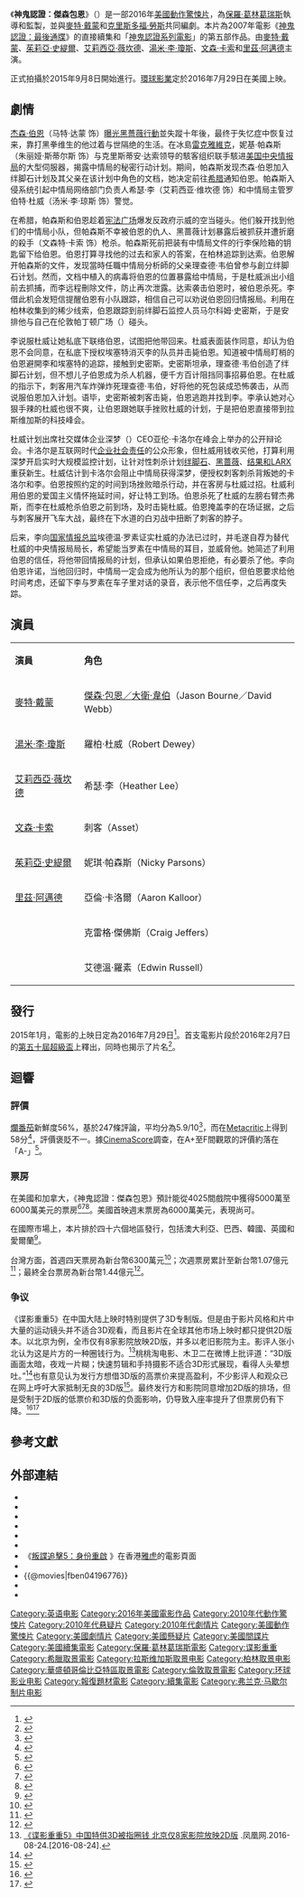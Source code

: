 {{noteTA
|G1=Show
|G2=Movie
|1=zh-cn:伯恩; zh-tw:包恩; zh-hk:龐;
|2=zh-cn:杰森; zh-tw:傑森; zh-hk:積遜;
}}
{{Infobox film
| name = 神鬼認證：傑森包恩
| original_name = {{lang|en|''Jason Bourne''}}
| image = Jason Bourne Poster.jpg
| caption  = 電影海報
| director = [[保羅·葛林葛瑞斯|保羅·葛林葛瑞斯]]
| producer = {{plainlist|
* 保羅·葛林葛瑞斯
* [[麥特·戴蒙|麥特·戴蒙]]
* [[法蘭克·馬歇爾|法蘭克·馬歇爾]]
* 傑佛瑞·M·韋納
* 班·史密斯
* {{link-en|葛格雷·古德曼|Gregory Goodman}}
}}
| screenplay = {{plainlist|
* 保羅·葛林葛瑞斯
* [[克里斯多福·勞斯|克里斯多福·勞斯]]
}}
| based_on = 角色由[[勞勃·勒德倫|勞勃·勒德倫]]創作
| starring = {{plainlist|
* [[麥特·戴蒙|麥特·戴蒙]]
* [[艾莉西亞·薇坎德|艾莉西亞·薇坎德]]
* [[湯米·李·瓊斯|湯米·李·瓊斯]]
* [[文森·卡索|文森·卡索]]
* [[茱莉亞·史緹爾|茱莉亞·史緹爾]]
* [[里茲·阿邁德|里茲·阿邁德]]
}}
| music = [[約翰·包威爾|約翰·包威爾]]
| cinematography = {{link-en|巴瑞·艾克洛德|Barry Ackroyd}}
| editing = [[克里斯多福·勞斯|克里斯多福·勞斯]]
| studio = {{link-en|The Kennedy/Marshall Company|The Kennedy/Marshall Company}}
| distributor = [[環球影業|環球影業]]
| released = {{Film date|2016|7|28}}{{flagicon|TWN}}{{flagicon|HK}}{{flagicon|MAC}}<br>{{Film date|2016|7|29}}{{flagicon|USA}}<br>{{Film date|2016|8|23}}{{flagicon|CHN}} 
| runtime = 123分鐘<ref>{{cite web | url=https://www.amctheatres.com/movies/jason-bourne | title=AMC Theatres: ''Jason Bourne'' | work=AMC Theatres | accessdate=2016-07-07 | archive-url=https://web.archive.org/web/20160715045453/https://www.amctheatres.com/movies/jason-bourne | archive-date=2016-07-15 | dead-url=no }}</ref>
| country = 美國
| language = 英語
| budget = 1.2億美元<ref name="BOM">{{cite web |title=Jason Bourne (2016) |url=http://www.boxofficemojo.com/movies/?id=bourne5.htm |publisher=[[Box_Office_Mojo|Box Office Mojo]] |accessdate=2016-04-05 |archive-url=https://web.archive.org/web/20160408101924/http://www.boxofficemojo.com/movies/?id=bourne5.htm |archive-date=2016-04-08 |dead-url=no }}</ref>
| gross = 4.15億美元
| preceded_by = 《[[神鬼認證：最後通牒|神鬼認證：最後通牒]]》<br>《[[神鬼認證4|神鬼認證4]]》（外傳）
| followed_by = 
| cn_name = 谍影重重5
| hk_name = 叛諜追擊5：身份重啟
| tw_name = 神鬼認證：傑森包恩
}}
《'''神鬼認證：傑森包恩'''》（{{lang-en|''Jason Bourne''}}）是一部2016年[[美國|美國]][[動作驚悚片|動作驚悚片]]，為[[保羅·葛林葛瑞斯|保羅·葛林葛瑞斯]]執導和監製，並與[[麥特·戴蒙|麥特·戴蒙]]和[[克里斯多福·勞斯|克里斯多福·勞斯]]共同編劇。本片為2007年電影《[[神鬼認證：最後通牒|神鬼認證：最後通牒]]》的直接續集和「[[神鬼認證系列電影|神鬼認證系列電影]]」的第五部作品。由[[麥特·戴蒙|麥特·戴蒙]]、[[茱莉亞·史緹爾|茱莉亞·史緹爾]]、[[艾莉西亞·薇坎德|艾莉西亞·薇坎德]]、[[湯米·李·瓊斯|湯米·李·瓊斯]]、[[文森·卡索|文森·卡索]]和[[里茲·阿邁德|里茲·阿邁德]]主演。

正式拍攝於2015年9月8日開始進行。[[環球影業|環球影業]]定於2016年7月29日在美國上映。

==劇情==
[[杰森·伯恩|杰森·伯恩]]（马特·达蒙 饰）[[谍影重重3|曝光黑薔薇行動]]並失蹤十年後，最终于失忆症中恢复过来，靠打黑拳维生的他过着与世隔绝的生活。在冰島[[雷克雅維克|雷克雅維克]]，妮基·帕森斯（朱丽娅·斯蒂尔斯 饰）与克里斯蒂安·达索领导的駭客组织联手駭进[[美国中央情报局|美国中央情报局]]的大型伺服器，揭露中情局的秘密行动计划。期间，帕森斯发现杰森·伯恩加入绊脚石计划及其父亲在该计划中角色的文档，她决定前往[[希腊|希腊]]通知伯恩。帕森斯入侵系统引起中情局网络部门负责人希瑟·李（艾莉西亚·维坎德 饰）和中情局主管罗伯特·杜威（汤米·李·琼斯 饰）警觉。

在希腊，帕森斯和伯恩趁着[[宪法广场_(雅典)|宪法广场]]爆发反政府示威的空当碰头。他们躲开找到他们的中情局小队，但帕森斯不幸被伯恩的仇人、黑蔷薇计划暴露后被抓获并遭折磨的殺手（文森特·卡索 饰）枪杀。帕森斯死前把装有中情局文件的行李保险箱的钥匙留下给伯恩。伯恩打算寻找他的过去和家人的答案，在柏林追踪到达索。伯恩解开帕森斯的文件，发现當時任職中情局分析師的父亲理查德·韦伯曾参与創立绊脚石计划。然而，文档中植入的病毒将伯恩的位置暴露给中情局，于是杜威派出小组前去抓捕，而李远程刪除文件，防止再次泄露。达索袭击伯恩时，被伯恩杀死。李借此机会发短信提醒伯恩有小队跟踪，相信自己可以劝说伯恩回归情报局。利用在柏林收集到的稀少线索，伯恩跟踪到前绊脚石监控人员马尔科姆·史密斯，于是安排他与自己在伦敦帕丁顿广场（{{lang|en|Paddington Square}}）碰头。

李说服杜威让她私底下联络伯恩，试图把他带回来。杜威表面装作同意，却认为伯恩不会同意，在私底下授权埃塞特消灭李的队员并击毙伯恩。知道被中情局盯梢的伯恩避開李和埃塞特的追踪，接触到史密斯。史密斯坦承，理查德·韦伯创造了绊脚石计划，但不想儿子伯恩成为杀人机器，便千方百计阻挡同事招募伯恩。在杜威的指示下，刺客用汽车炸弹炸死理查德·韦伯，好将他的死包装成恐怖袭击，从而说服伯恩加入计划。语毕，史密斯被刺客击毙，伯恩逃跑并找到李。李承认她对心狠手辣的杜威也很不爽，让伯恩跟她联手挫败杜威的计划，于是把伯恩直接带到拉斯维加斯的科技峰会。

杜威计划出席社交媒体企业深梦（{{lang|en|Deep Dream}}）CEO亚伦·卡洛尔在峰会上举办的公开辩论会。卡洛尔是互联网时代[[企业社会责任|企业社会责任]]的公众形象，但杜威用钱收买他，打算利用深梦开启实时大规模监控计划，让针对性刺杀计划[[神鬼認證_(電影)|绊脚石]]、[[谍影重重3|黑蔷薇]]、[[谍影重重4|结果和LARX]]重获新生。杜威估计到卡洛尔会阻止中情局获得深梦，便授权刺客刺杀背叛她的卡洛尔和李。伯恩按照约定的时间到场挫败暗杀行动，并在客房与杜威过招。杜威利用伯恩的爱国主义情怀拖延时间，好让特工到场。伯恩杀死了杜威的左膀右臂杰弗斯，而李在杜威枪杀伯恩之前到场，及时击毙杜威。伯恩掩盖李的在场证据，之后与刺客展开飞车大战，最终在下水道的白刃战中扭断了刺客的脖子。

后来，李向[[国家情报总监|国家情报总监]]埃德温·罗素证实杜威的办法已过时，并毛遂自荐为替代杜威的中央情报局局长，希望能当罗素在中情局的耳目，並威脅他。她简述了利用伯恩的信任，将他带回情报局的计划，但承认如果伯恩拒绝，有必要杀了他。李向伯恩许诺，当他回归时，中情局一定会成为他所认为的那个组织，但伯恩要求给他时间考虑，还留下李与罗素在车子里对话的录音，表示他不信任李，之后再度失踪。

==演員==
{|class="wikitable" 
|- align=center
|'''演員'''
|'''角色'''
|-
| [[麥特·戴蒙|麥特·戴蒙]] || [[傑森·包恩|傑森·包恩／大衛·韋伯]]（Jason Bourne／David Webb）
|-
| [[湯米·李·瓊斯|湯米·李·瓊斯]] || 羅柏·杜威（Robert Dewey）
|-
| [[艾莉西亞·薇坎德|艾莉西亞·薇坎德]] || 希瑟·李（Heather Lee）
|-
| [[文森·卡索|文森·卡索]] || 刺客（Asset）
|-
| [[茱莉亞·史緹爾|茱莉亞·史緹爾]] || 妮琪·帕森斯（Nicky Parsons）
|-
| [[里茲·阿邁德|里茲·阿邁德]] || 亞倫·卡洛爾（Aaron Kalloor）
|-
| {{link-en|艾托·艾桑多|Ato Essandoh}} || 克雷格·傑佛斯（Craig Jeffers）
|-
| {{link-en|史考特·謝潑德|Scott Shepherd (actor)}} || 艾德溫·羅素（Edwin Russell）
|}

==發行==
2015年1月，電影的上映日定為2016年7月29日<ref>{{cite news|last1=Yamato|first1=Jen|title=Universal Moves Damon-Greengrass ‘Bourne’ Sequel Into ‘Apes’ Slot|url=http://deadline.com/2015/01/universal-damon-greengrass-bourne-sequel-2016-date-1201342248/|accessdate=2015-05-24|work=deadline.com|date=2015-01-06|archive-url=https://web.archive.org/web/20150601202551/http://deadline.com/2015/01/universal-damon-greengrass-bourne-sequel-2016-date-1201342248/|archive-date=2015-06-01|dead-url=no}}</ref>。首支電影片段於2016年2月7日的[[第五十屆超級盃|第五十屆超級盃]]上釋出，同時也揭示了片名<ref name=SuperBowl>{{cite news|last1=McMillan|first1=Graeme|title='Jason Bourne' Super Bowl 50 Trailer Brings Matt Damon's Super Spy Out Of Retirement|url=http://www.hollywoodreporter.com/heat-vision/jason-bourne-super-bowl-50-861536|accessdate=2016-02-08|publisher=The Hollywood Reporter|date=2016-02-08|archive-url=https://web.archive.org/web/20160208054751/http://www.hollywoodreporter.com/heat-vision/jason-bourne-super-bowl-50-861536|archive-date=2016-02-08|dead-url=no}}</ref>。

==迴響==
===評價===
[[爛番茄|爛番茄]]新鮮度56%，基於247條評論，平均分為5.9/10<ref name="RT">{{cite web |url=https://www.rottentomatoes.com/m/jason_bourne/ |title=Jason Bourne (2016) |website=Rotten Tomatoes |accessdate=2016-07-29 |archive-url=https://web.archive.org/web/20160729010910/https://www.rottentomatoes.com/m/jason_bourne/ |archive-date=2016-07-29 |dead-url=no }}</ref>，而在[[Metacritic|Metacritic]]上得到58分<ref name="Meta">{{cite web |url=http://www.metacritic.com/movie/jason-bourne |title=Jason Bourne reviews |website=Metacritic |accessdate=2016-07-28 |archive-url=https://web.archive.org/web/20160729212626/http://www.metacritic.com/movie/jason-bourne |archive-date=2016-07-29 |dead-url=no }}</ref>，評價褒貶不一。據[[CinemaScore|CinemaScore]]調查，在A+至F間觀眾的評價約落在「A-」<ref name="CinemaScore">{{cite web |url=https://m.cinemascore.com |title=CinemaScore |work=cinemascore.com |access-date=2019-10-15 |archive-url=http://webarchive.loc.gov/all/20170916153548/https://m.cinemascore.com/ |archive-date=2017-09-16 |dead-url=no }}</ref>。

===票房===
在美國和加拿大，《神鬼認證：傑森包恩》預計能從4025間戲院中獲得5000萬至6000萬美元的票房<ref>{{cite web|url=http://variety.com/2016/film/box-office/box-office-suicide-squad-jason-bourne-1201814398/|title=Box Office: ‘Suicide Squad’ Targets Record-Breaking $125 Million Debut|author=Brent Lang|work=[[Variety_(magazine)|Variety]]|date=2016-07-14|accessdate=2016-07-17|archive-url=https://web.archive.org/web/20160716173459/http://variety.com/2016/film/box-office/box-office-suicide-squad-jason-bourne-1201814398/|archive-date=2016-07-16|dead-url=no}}</ref><ref>{{cite web|url=http://deadline.com/2016/07/emma-roberts-dave-franco-nerve-star-trek-beyond-sausage-party-comic-con-1201788479/|title=Emma Roberts-Dave Franco Thriller ‘Nerve’ To Sneak At Comic-Con|work=[[Deadline.com|Deadline.com]]|date=2016-07-19|accessdate=2016-07-18|archive-url=https://web.archive.org/web/20160720185237/https://deadline.com/2016/07/emma-roberts-dave-franco-nerve-star-trek-beyond-sausage-party-comic-con-1201788479/|archive-date=2016-07-20|dead-url=no}}</ref><ref>{{cite web|url=http://variety.com/2016/film/news/jason-bourne-box-office-opening-bad-moms-1201823679/|title=Box Office: ‘Jason Bourne’ Targets $50 Million Debut, ‘Bad Moms’ Looks Like Sleeper Hit|author=Brent Lang|work=[[Variety_(magazine)|Variety]]|date=2016-07-26|accessdate=2016-07-27|archive-url=https://web.archive.org/web/20160727153008/http://variety.com/2016/film/news/jason-bourne-box-office-opening-bad-moms-1201823679/|archive-date=2016-07-27|dead-url=no}}</ref>。美國首映週末票房為6000萬美元，表現尚可。

在國際市場上，本片排於四十六個地區發行，包括澳大利亞、巴西、韓國、英國和愛爾蘭<ref name="Overseas30thOpening">{{cite web|url=http://deadline.com/2016/07/star-trek-beyond-lights-out-skiptrace-international-box-office-1201791877/|title=‘Star Trek Beyond’ $30M Debut; ‘Lights Out’ $8.5M; Jackie Chan’s ‘Skiptrace’ Nails $64M Bow – Int’l Box Office Final|author=Anita Busch|work=''[[Deadline.com|Deadline.com]]''|date=2016-07-25|accessdate=2016-07-26|archive-url=https://web.archive.org/web/20160726065558/http://deadline.com/2016/07/star-trek-beyond-lights-out-skiptrace-international-box-office-1201791877/|archive-date=2016-07-26|dead-url=no}}</ref>。

台灣方面，首週四天票房為新台幣6300萬元<ref>{{cite news |title=周末全台 票房排行榜 |url=https://tw.appledaily.com/headline/daily/20160805/37336162 |work=[[蘋果日報_(台灣)|蘋果日報]] |date=2016-08-05 |access-date=2019-02-13 |archive-url=https://web.archive.org/web/20190912104146/https://tw.appledaily.com/headline/daily/20160805/37336162 |archive-date=2019-09-12 |dead-url=no }}</ref>；次週票房累計至新台幣1.07億元<ref>{{cite news |title=周末全台票房排行榜 |url=https://tw.appledaily.com/headline/daily/20160812/37344335 |work=[[蘋果日報_(台灣)|蘋果日報]] |date=2016-08-12 |access-date=2019-02-13 |archive-url=https://web.archive.org/web/20190114183057/https://tw.appledaily.com/headline/daily/20160812/37344335 |archive-date=2019-01-14 |dead-url=no }}</ref>；最終全台票房為新台幣1.44億元<ref>{{cite book |author1=陳斌全總編輯 |title=台灣電影年鑑.2017年 |date=2017-12 |publisher=國家電影中心 |location=臺北市 |isbn=978-986-91399-9-1 |pages=p.36-p.125 |edition=初版 |url=https://www.tfi.org.tw/Content/TFI/PublicInfo/中華民國電影年鑑民國106年.pdf |accessdate=2018-03-10 |archive-url=https://web.archive.org/web/20180612141504/https://www.tfi.org.tw/Content/TFI/PublicInfo/%E4%B8%AD%E8%8F%AF%E6%B0%91%E5%9C%8B%E9%9B%BB%E5%BD%B1%E5%B9%B4%E9%91%91%E6%B0%91%E5%9C%8B106%E5%B9%B4.pdf |archive-date=2018-06-12 |dead-url=no}}</ref>。

{{start box}}
{{succession prize box|《[[星際爭霸戰：浩瀚無垠|星際爭霸戰：浩瀚無垠]]》|《[[自殺突擊隊|自殺突擊隊]]》|{{Flagicon|USA}}[[2016年美國週末票房冠軍|2016年美國週末票房冠軍]]|第31周}}
{{succession prize box|《[[星際爭霸戰：浩瀚無垠|星際爭霸戰：浩瀚無垠]]》|《[[自殺突擊隊|自殺突擊隊]]》|{{Flagicon|TWN}}[[2016年台灣週末票房冠軍|2016年台灣週末票房冠軍]]|第31周}}
{{succession prize box|《[[星際爭霸戰：浩瀚無垠|星際爭霸戰：浩瀚無垠]]》|《[[自殺突擊隊|自殺突擊隊]]》|{{Flagicon|TWN}}[[2016年台北週末票房冠軍|2016年台北週末票房冠軍]]|第31周}}
{{succession prize box|《[[使徒行者_(電影)|使徒行者]]》|《[[星际迷航3：超越星辰|星际迷航3：超越星辰]]》|{{Flagicon|CHN}}[[2016年中国内地一周票房冠军|2016年中国内地一周票房冠军]]|第35周}}
{{end box}}

===争议===
《谍影重重5》在中国大陆上映时特别提供了3D专制版。但是由于影片风格和片中大量的运动镜头并不适合3D观看，而且影片在全球其他市场上映时都只提供2D版本。以北京为例，全市仅有8家影院放映2D版，并多以老旧影院为主。影评人张小北认为这是片方的一种圈钱行为。<ref>[http://ent.ifeng.com/a/20160824/42672340_0.shtml 《谍影重重5》中国特供3D被指圈钱 北京仅8家影院放映2D版] {{Wayback|url=http://ent.ifeng.com/a/20160824/42672340_0.shtml |date=20160824143659 }}.凤凰网.2016-08-24.[2016-08-24].</ref>桃桃淘电影、木卫二在微博上批评道：“3D版画面太暗，夜戏一片糊；快速剪辑和手持摄影不适合3D形式展现，看得人头晕想吐。”<ref >{{cite web |url=http://news.mtime.com/2016/08/24/1559010.html |language= |title=《谍影重重5》"特供3D"被吐槽 |publisher=Mtime时光网 |date=2016-08-24 |accessdate= |archive-url=https://web.archive.org/web/20160827034957/http://news.mtime.com/2016/08/24/1559010.html |archive-date=2016-08-27 |dead-url=no }}</ref>也有意见认为发行方想借3D版的高票价来提高盈利，不少影评人和观众已在网上呼吁大家抵制无良的3D版<ref >{{cite web |url=http://www.1905.com/news/20160824/1067310.shtml#p1 |language= |title=看吐了！《谍影重重5》国内上映特供3D版遭抵制 |publisher=1905电影网 |date=2016-08-24 |accessdate= |archive-url=https://web.archive.org/web/20170305071532/http://www.1905.com/news/20160824/1067310.shtml#p1 |archive-date=2017-03-05 |dead-url=no }}</ref>。最终发行方和影院同意增加2D版的排场，但是受制于2D版的低票价和3D版的负面影响，仍导致入座率提升了但票房仍有下降。<ref>{{cite web|title=《谍影重重5》2D排片多了 票房反而跳水了？（图）_网易新闻|url=http://news.163.com/16/0829/07/BVKD55QT00014Q4P.html|accessdate=2017-02-04|archive-url=https://web.archive.org/web/20170205095547/http://news.163.com/16/0829/07/BVKD55QT00014Q4P.html|archive-date=2017-02-05|dead-url=yes}}</ref><ref>{{cite web|title=《谍影重重5》3D版是日均跌幅超30%的原因吗？|url=http://news.sina.com.cn/m/dq/2016-08-26/doc-ifxvixer7266681.shtml|publisher=新浪新闻|accessdate=2017-02-04|archive-url=https://web.archive.org/web/20170204171332/http://news.sina.com.cn/m/dq/2016-08-26/doc-ifxvixer7266681.shtml|archive-date=2017-02-04|dead-url=no}}</ref>

==參考文獻==
{{Reflist|30em}}

==外部連結==
{{Commons Category|Jason Bourne}}
* {{official website|http://www.jasonbourne-film.com/debut/index.html?id=PL7Whz1JtGFor7rzqMLLMndK6Z-jMojuy0}}{{zh}}
* {{IMDb title|4196776}}
* {{rotten-tomatoes|jason_bourne}}
* {{mojo title|bourne5}}
* {{metacritic film|jason-bourne}}
* {{Amg movie|617397}}
*《[https://movie.yahoo-leisure.hk/movie/details/30073-%E5%8F%9B%E8%AB%9C%E8%BF%BD%E6%93%8A5%EF%BC%9A%E8%BA%AB%E4%BB%BD%E9%87%8D%E5%95%9F 叛諜追擊5：身份重啟] {{Wayback|url=https://movie.yahoo-leisure.hk/movie/details/30073-%E5%8F%9B%E8%AB%9C%E8%BF%BD%E6%93%8A5%EF%BC%9A%E8%BA%AB%E4%BB%BD%E9%87%8D%E5%95%9F |date=20210515171642 }}》在香港[[雅虎|雅虎]]的電影頁面{{zh-hk}}
* {{yahoomovie id|6162}}
* {{@movies|fben04196776}}
* {{Mtime|223143}}
* {{douban}}

{{谍影重重系列}}
{{保羅·葛林葛瑞斯}}
{{麥特·戴蒙}}
{{DEFAULTSORT:Jason Bourne (film)}}
[[Category:英语电影|Category:英语电影]]
[[Category:2016年美國電影作品|Category:2016年美國電影作品]]
[[Category:2010年代動作驚悚片|Category:2010年代動作驚悚片]]
[[Category:2010年代悬疑片|Category:2010年代悬疑片]]
[[Category:2010年代劇情片|Category:2010年代劇情片]]
[[Category:美國動作驚悚片|Category:美國動作驚悚片]]
[[Category:美國劇情片|Category:美國劇情片]]
[[Category:美國懸疑片|Category:美國懸疑片]]
[[Category:美國間諜片|Category:美國間諜片]]
[[Category:美國續集電影|Category:美國續集電影]]
[[Category:保羅·葛林葛瑞斯電影|Category:保羅·葛林葛瑞斯電影]]
[[Category:谍影重重|Category:谍影重重]]
[[Category:希臘取景電影|Category:希臘取景電影]]
[[Category:拉斯维加斯取景电影|Category:拉斯维加斯取景电影]]
[[Category:柏林取景电影|Category:柏林取景电影]]
[[Category:華盛頓哥倫比亞特區取景電影|Category:華盛頓哥倫比亞特區取景電影]]
[[Category:倫敦取景電影|Category:倫敦取景電影]]
[[Category:环球影业电影|Category:环球影业电影]]
[[Category:報復題材電影|Category:報復題材電影]]
[[Category:續集電影|Category:續集電影]]
[[Category:弗兰克·马歇尔制片电影|Category:弗兰克·马歇尔制片电影]]